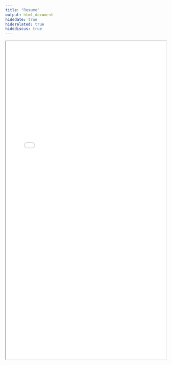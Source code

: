 ```yaml
---
title: "Resume"
output: html_document
hidedate: true
hiderelated: true
hidediscus: true
---
```


<center>
<iframe src="/resume_files/RuthRaichur.pdf" width="100%" height="1000" border="0"></iframe>
</center>
